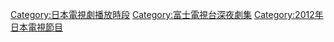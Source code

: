 {{Catnav|頁面分類|...|日本電視|日本電視台|富士电视台}}
{{Catnav|頁面分類|...|各國電視|日本電視|日本电视节目|日本電視節目列表}}

{{catmore|六劇}}

[[Category:日本電視劇播放時段|Category:日本電視劇播放時段]]
[[Category:富士電視台深夜劇集|Category:富士電視台深夜劇集]]
[[Category:2012年日本電視節目|Category:2012年日本電視節目]]
